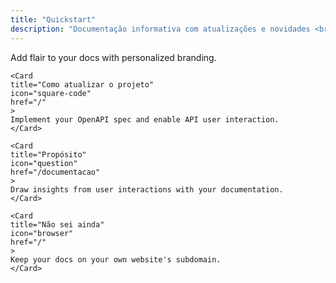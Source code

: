 ```yaml
---
title: "Quickstart"
description: "Documentação informativa com atualizações e novidades <br/>dos desenvolvedores da Insany."
---
```


<CardGroup>
    <Card title="Como iniciar o projeto" icon="flag" href="/">
    Add flair to your docs with personalized branding.
    </Card>

    <Card
    title="Como atualizar o projeto"
    icon="square-code"
    href="/"
    >
    Implement your OpenAPI spec and enable API user interaction.
    </Card>

    <Card
    title="Propósito"
    icon="question"
    href="/documentacao"
    >
    Draw insights from user interactions with your documentation.
    </Card>

    <Card
    title="Não sei ainda"
    icon="browser"
    href="/"
    >
    Keep your docs on your own website's subdomain.
    </Card>

</CardGroup>
